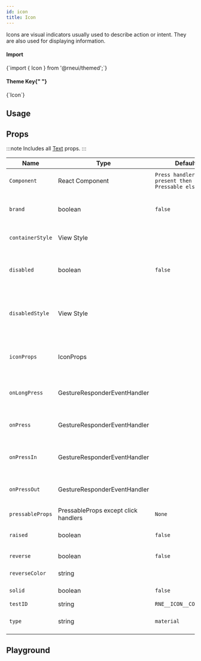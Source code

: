 ```yaml
---
id: icon
title: Icon
---
```



<IconsStyle />

Icons are visual indicators usually used to describe action or intent.
They are also used for displaying information.

<div class="row inline-flex-center">
  <div class="col col--3">
    <h4>Import</h4>
  </div>
  <div class="col col--9">
    <CodeBlock>{`import { Icon } from '@rneui/themed';`}</CodeBlock>
  </div>
  <div class="col col--3">
    <h4>
      Theme Key{" "}
      <a href="../customizing#using-themeprovider">
        <BiInfoCircle />
      </a>
    </h4>
  </div>
  <div class="col col--9">
    <CodeBlock>{`Icon`}</CodeBlock>
  </div>
</div>

## Usage

<Usage />

## Props

:::note
Includes all [Text](https://reactnative.dev/docs/text#props) props.
:::

<div class='table-responsive'>

| Name             | Type                                 | Default                                           | Description                                                                  |
| ---------------- | ------------------------------------ | ------------------------------------------------- | ---------------------------------------------------------------------------- |
| `Component`      | React Component                      | `Press handlers present then Pressable else View` | Update React Native Component.                                               |
| `brand`          | boolean                              | `false`                                           | Uses the brands font (FontAwesome5 only).                                    |
| `containerStyle` | View Style                           |                                                   | Add styling to container holding icon.                                       |
| `disabled`       | boolean                              | `false`                                           | Disables onPress events. Only works when `onPress` has a handler.            |
| `disabledStyle`  | View Style                           |                                                   | Style for the button when disabled. Only works when `onPress` has a handler. |
| `iconProps`      | IconProps                            |                                                   | Provide all props from react-native Icon component.                          |
| `onLongPress`    | GestureResponderEventHandler         |                                                   | Called when a long-tap gesture is detected.                                  |
| `onPress`        | GestureResponderEventHandler         |                                                   | Called when a single tap gesture is detected.                                |
| `onPressIn`      | GestureResponderEventHandler         |                                                   | Called when a touch is engaged before `onPress`.                             |
| `onPressOut`     | GestureResponderEventHandler         |                                                   | Called when a touch is released before `onPress`.                            |
| `pressableProps` | PressableProps except click handlers | `None`                                            |                                                                              |
| `raised`         | boolean                              | `false`                                           | Adds box shadow to button.                                                   |
| `reverse`        | boolean                              | `false`                                           | Reverses color scheme.                                                       |
| `reverseColor`   | string                               |                                                   | Specify reverse icon color.                                                  |
| `solid`          | boolean                              | `false`                                           | Uses the solid font.                                                         |
| `testID`         | string                               | `RNE__ICON__CONTAINER`                            | Test ID of icon.                                                             |
| `type`           | string                               | `material`                                        | Type of icon set. [Supported sets here](#available-icon-sets).               |

</div>

## Playground

<Play />
